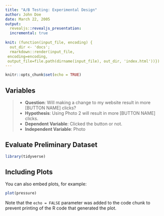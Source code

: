 ```yaml
---
title: "A/B Testing: Experimental Design"
author: John Doe
date: March 22, 2005
output: 
  revealjs::revealjs_presentation:
  incremental: true
  
knit: (function(input_file, encoding) {
  out_dir <- 'docs';
  rmarkdown::render(input_file,
 encoding=encoding,
 output_file=file.path(dirname(input_file), out_dir, 'index.html'))})
---
```


```r
knitr::opts_chunk$set(echo = TRUE)
```

## Variables

> - <b>Question</b>: Will making a change to my website result in more [BUTTON NAME] clicks?
- <b>Hypothesis</b>: Using Photo 2 will result in more [BUTTON NAME] clicks. 
- <b>Dependent Variable</b>: Clicked the button or not.
- <b>Independent Variable</b>: Photo

## Evaluate Preliminary Dataset

```r
library(tidyverse)
```

## Including Plots

You can also embed plots, for example:

```r
plot(pressure)
```

Note that the `echo = FALSE` parameter was added to the code chunk to prevent printing of the R code that generated the plot.
